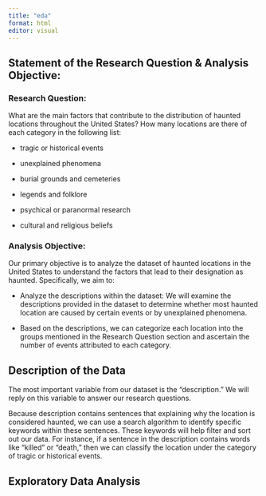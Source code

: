 ```yaml
---
title: "eda"
format: html
editor: visual
---
```


## Statement of the Research Question & Analysis Objective:

### Research Question:

What are the main factors that contribute to the distribution of haunted locations throughout the United States? How many locations are there of each category in the following list:

-   tragic or historical events

-   unexplained phenomena

-   burial grounds and cemeteries

-   legends and folklore

-   psychical or paranormal research

-   cultural and religious beliefs

### Analysis Objective:

Our primary objective is to analyze the dataset of haunted locations in the United States to understand the factors that lead to their designation as haunted. Specifically, we aim to:

-   Analyze the descriptions within the dataset: We will examine the descriptions provided in the dataset to determine whether most haunted location are caused by certain events or by unexplained phenomena.

-   Based on the descriptions, we can categorize each location into the groups mentioned in the Research Question section and ascertain the number of events attributed to each category.

## Description of the Data

The most important variable from our dataset is the "description." We will reply on this variable to answer our research questions.

Because description contains sentences that explaining why the location is considered haunted, we can use a search algorithm to identify specific keywords within these sentences. These keywords will help filter and sort out our data. For instance, if a sentence in the description contains words like "killed" or "death," then we can classify the location under the category of tragic or historical events.

## Exploratory Data Analysis
